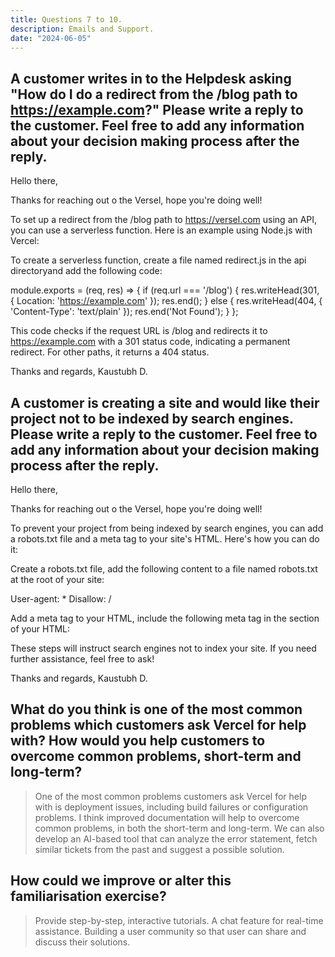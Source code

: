 ```yaml
---
title: Questions 7 to 10.
description: Emails and Support.
date: "2024-06-05"
---
```


## A customer writes in to the Helpdesk asking "How do I do a redirect from the /blog path to https://example.com?" Please write a reply to the customer. Feel free to add any information about your decision making process after the reply.

Hello there,

Thanks for reaching out o the Versel, hope you're doing well!

To set up a redirect from the /blog path to https://versel.com using an API, you can use a serverless function. Here is an example using Node.js with Vercel:

To create a serverless function, create a file named redirect.js in the api directoryand add the following code:

module.exports = (req, res) => {
  if (req.url === '/blog') {
    res.writeHead(301, { Location: 'https://example.com' });
    res.end();
  } else {
    res.writeHead(404, { 'Content-Type': 'text/plain' });
    res.end('Not Found');
  }
};

This code checks if the request URL is /blog and redirects it to https://example.com with a 301 status code, indicating a permanent redirect. For other paths, it returns a 404 status.

Thanks and regards,
Kaustubh D.

## A customer is creating a site and would like their project not to be indexed by search engines. Please write a reply to the customer. Feel free to add any information about your decision making process after the reply.


Hello there,

Thanks for reaching out o the Versel, hope you're doing well!

To prevent your project from being indexed by search engines, you can add a robots.txt file and a meta tag to your site's HTML. Here's how you can do it:

Create a robots.txt file, add the following content to a file named robots.txt at the root of your site:

User-agent: *
Disallow: /

Add a meta tag to your HTML, include the following meta tag in the <head> section of your HTML:

<meta name="robots" content="noindex, nofollow">

These steps will instruct search engines not to index your site. If you need further assistance, feel free to ask!

Thanks and regards,
Kaustubh D.

## What do you think is one of the most common problems which customers ask Vercel for help with? How would you help customers to overcome common problems, short-term and long-term?

>  One of the most common problems customers ask Vercel for help with is deployment issues, including build failures or configuration problems. I think improved documentation will help to overcome common problems, in both the short-term and long-term. We can also develop an AI-based tool that can analyze the error statement, fetch similar tickets from the past and suggest a possible solution. 

## How could we improve or alter this familiarisation exercise?

>  Provide step-by-step, interactive tutorials. A chat feature for real-time assistance. Building a user community so that user can share and discuss their solutions.
